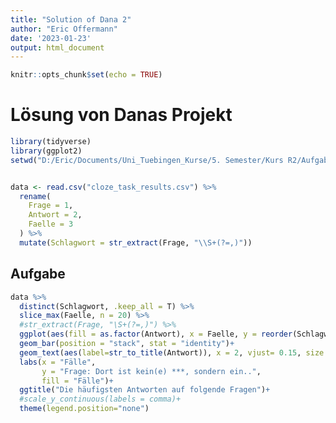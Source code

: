 ```yaml
---
title: "Solution of Dana 2"
author: "Eric Offermann"
date: '2023-01-23'
output: html_document
---
```


```r
knitr::opts_chunk$set(echo = TRUE)
```

# Lösung von Danas Projekt


```r
library(tidyverse)
library(ggplot2)
setwd("D:/Eric/Documents/Uni_Tuebingen_Kurse/5. Semester/Kurs R2/Aufgabe_1/Advanced-data-processing-with-R/Projects/dana-jabari/")


data <- read.csv("cloze_task_results.csv") %>%
  rename(
    Frage = 1,
    Antwort = 2,
    Faelle = 3
  ) %>%
  mutate(Schlagwort = str_extract(Frage, "\\S+(?=,)"))


```

## Aufgabe

```r
data %>%
  distinct(Schlagwort, .keep_all = T) %>%
  slice_max(Faelle, n = 20) %>%
  #str_extract(Frage, "\S+(?=,)") %>%
  ggplot(aes(fill = as.factor(Antwort), x = Faelle, y = reorder(Schlagwort, -Faelle))) +
  geom_bar(position = "stack", stat = "identity")+
  geom_text(aes(label=str_to_title(Antwort)), x = 2, vjust= 0.15, size = 3, nudge_y = -0.1)+
  labs(x = "Fälle",
       y = "Frage: Dort ist kein(e) ***, sondern ein..",
       fill = "Fälle")+ 
  ggtitle("Die häufigsten Antworten auf folgende Fragen")+
  #scale_y_continuous(labels = comma)+
  theme(legend.position="none")

```
